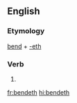 ==English==

===Etymology===
[[bend]] + [[-eth]]

===Verb===
{{head|en|verb form}}

# {{en-archaic third-person singular of|bend}}

[[fr:bendeth]]
[[hi:bendeth]]